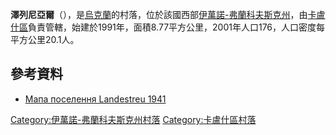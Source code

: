 {{coord|48|56|26|N|24|18|21|E|scale:30000|display=title}}

'''澤列尼亞爾'''（{{lang-uk|Зелений Яр}}），是[[烏克蘭|烏克蘭]]的村落，位於該國西部[[伊萬諾-弗蘭科夫斯克州|伊萬諾-弗蘭科夫斯克州]]，由[[卡盧什區|卡盧什區]]負責管轄，始建於1991年，面積8.77平方公里，2001年人口176，人口密度每平方公里20.1人。

==參考資料==
* {{ref-de}} [http://www.galizien.org/de/gallery/?g2_itemId=161 Мапа поселення Landestreu 1941]{{dead link|date=2018年3月 |bot=InternetArchiveBot |fix-attempted=yes }}

{{DEFAULTSORT:Зелений Яр}}
[[Category:伊萬諾-弗蘭科夫斯克州村落|Category:伊萬諾-弗蘭科夫斯克州村落]]
[[Category:卡盧什區村落|Category:卡盧什區村落]]


{{IvanoFrankivsk-geo-stub}}